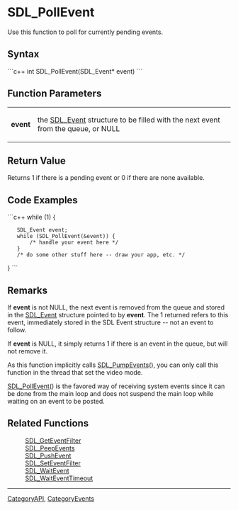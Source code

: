
= SDL_PollEvent =
Use this function to poll for currently pending events.


== Syntax ==
```c++
int SDL_PollEvent(SDL_Event* event)
```

== Function Parameters ==
{|
|'''event'''
|the [[SDL_Event]] structure to be filled with the next event from the queue, or NULL
|}

== Return Value ==
Returns 1 if there is a pending event or 0 if there are none available.

== Code Examples ==
```c++
while (1) {
    SDL_Event event;
    while (SDL_PollEvent(&event)) {
        /* handle your event here */
    }
    /* do some other stuff here -- draw your app, etc. */
}
```

== Remarks ==
If '''event''' is not NULL, the next event is removed from the queue and stored in the [[SDL_Event]] structure pointed to by '''event'''.  The 1 returned refers to this event, immediately stored in the SDL Event structure -- not an event to follow.

If '''event''' is NULL, it simply returns 1 if there is an event in the queue, but will not remove it.

As this function implicitly calls [[SDL_PumpEvents]](), you can only call this function in the thread that set the video mode.

[[SDL_PollEvent]]() is the favored way of receiving system events since it can be done from the main loop and does not suspend the main loop while waiting on an event to be posted.

== Related Functions ==
:[[SDL_GetEventFilter]]
:[[SDL_PeepEvents]]
:[[SDL_PushEvent]]
:[[SDL_SetEventFilter]]
:[[SDL_WaitEvent]]
:[[SDL_WaitEventTimeout]]

----
[[CategoryAPI]], [[CategoryEvents]]
